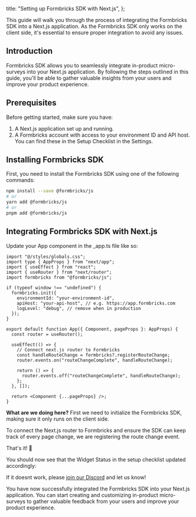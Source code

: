 
  title: "Setting up Formbricks SDK with Next.js",
};

This guide will walk you through the process of integrating the Formbricks SDK into a Next.js application. As the Formbricks SDK only works on the client side, it's essential to ensure proper integration to avoid any issues.

## Introduction

Formbricks SDK allows you to seamlessly integrate in-product micro-surveys into your Next.js application. By following the steps outlined in this guide, you'll be able to gather valuable insights from your users and improve your product experience.

## Prerequisites

Before getting started, make sure you have:

1. A Next.js application set up and running.
2. A Formbricks account with access to your environment ID and API host. You can find these in the Setup Checklist in the Settings.

## Installing Formbricks SDK

First, you need to install the Formbricks SDK using one of the following commands:

```bash
npm install --save @formbricks/js
# or
yarn add @formbricks/js
# or
pnpm add @formbricks/js
```

## Integrating Formbricks SDK with Next.js

Update your App component in the \_app.ts file like so:

```tsx
import "@/styles/globals.css";
import type { AppProps } from "next/app";
import { useEffect } from "react";
import { useRouter } from "next/router";
import formbricks from "@formbricks/js";

if (typeof window !== "undefined") {
  formbricks.init({
    environmentId: "your-environment-id",
    apiHost: "your-api-host", // e.g. https://app.formbricks.com
    logLevel: "debug", // remove when in production
  });
}

export default function App({ Component, pageProps }: AppProps) {
  const router = useRouter();

  useEffect(() => {
    // Connect next.js router to Formbricks
    const handleRouteChange = formbricks?.registerRouteChange;
    router.events.on("routeChangeComplete", handleRouteChange);

    return () => {
      router.events.off("routeChangeComplete", handleRouteChange);
    };
  }, []);

  return <Component {...pageProps} />;
}
```

**What are we doing here?**
First we need to initialize the Formbricks SDK, making sure it only runs on the client side.

To connect the Next.js router to Formbricks and ensure the SDK can keep track of every page change, we are registering the route change event.

That's it! 🎉

You should now see that the Widget Status in the setup checklist updated accordingly:

If it doesnt work, please [join our Discord](https://formbricks.com/discord) and let us know!

You have now successfully integrated the Formbricks SDK into your Next.js application. You can start creating and customizing in-product micro-surveys to gather valuable feedback from your users and improve your product experience.

